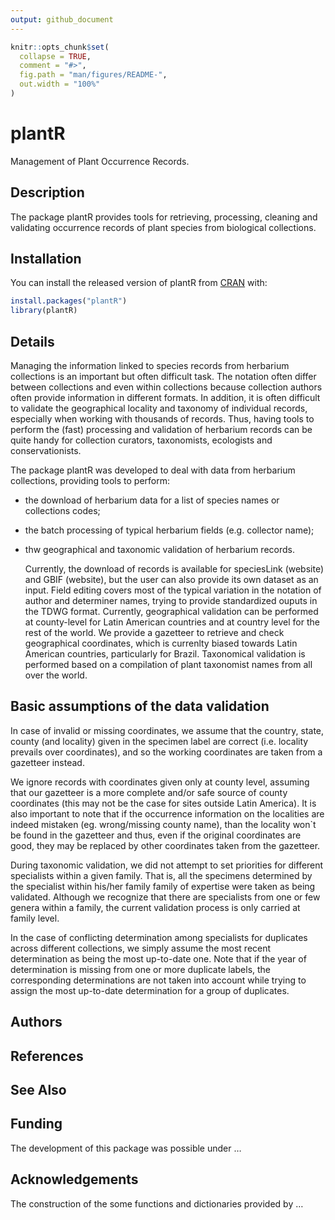 ```yaml
---
output: github_document
---
```


<!-- README.md is generated from README.Rmd. Please edit that file -->

```r
knitr::opts_chunk$set(
  collapse = TRUE,
  comment = "#>",
  fig.path = "man/figures/README-",
  out.width = "100%"
)
```
# plantR

Management of Plant Occurrence Records.

## Description

The package plantR provides tools for retrieving, processing, cleaning and validating occurrence records of plant species from biological collections.
 
## Installation

You can install the released version of plantR from [CRAN](https://CRAN.R-project.org) with:

``` r
install.packages("plantR")
library(plantR)
```

## Details

  Managing the information linked to species records from herbarium collections is an important but often difficult task. The notation often differ between collections and even within collections because collection authors often provide information in different formats. In addition, it is often difficult to validate the geographical locality and taxonomy of individual records, especially when working with thousands of records. Thus, having tools to perform the (fast) processing and validation of herbarium records can be quite handy for collection curators, taxonomists, ecologists and conservationists. 
  
  The package plantR was developed to deal with data from herbarium collections, providing tools to perform:
  
* the download of herbarium data for a list of species names or collections codes; 
* the batch processing of typical herbarium fields (e.g. collector name);
* thw geographical and taxonomic validation of herbarium records.

  Currently, the download of records is available for speciesLink (website) and GBIF (website), but the user can also provide its own dataset as an input. Field editing covers most of the typical variation in the notation of author and determiner names, trying to provide standardized ouputs in the TDWG format. Currently, geographical validation can be performed at county-level for Latin American countries and at country level for the rest of the world. We provide a gazetteer to retrieve and check geographical coordinates, which is currenlty biased towards Latin American countries, particularly for Brazil. Taxonomical validation is performed based on a compilation of plant taxonomist names from all over the world.
  
## Basic assumptions of the data validation

In case of invalid or missing coordinates, we assume that the country, state, county (and locality) given in the specimen label are correct (i.e. locality prevails over coordinates), and so the working coordinates are taken from a gazetteer instead.

We ignore records with coordinates given only at county level, assuming that our gazetteer is a more complete and/or safe source of county coordinates (this may not be the case for sites outside Latin America). It is also important to note that if the occurrence information on the localities are indeed mistaken (eg. wrong/missing county name), than the locality won`t be found in the gazetteer and thus, even if the original coordinates are good, they may be replaced by other coordinates taken from the gazetteer.

During taxonomic validation, we did not attempt to set priorities for different specialists within a given family. That is, all the specimens determined by the specialist within his/her family family of expertise were taken as being validated. Although we recognize that there are specialists from one or few genera within a family, the current validation process is only carried at family level.   

In the case of conflicting determination among specialists for duplicates across different collections, we simply assume the most recent determination as being the most up-to-date one. Note that if the year of determination is missing from one or more duplicate labels, the corresponding determinations are not taken into account while trying to assign the most up-to-date determination for a group of duplicates.

## Authors

## References

## See Also

## Funding

The development of this package was possible under ...

## Acknowledgements

The construction of the some functions and dictionaries provided by ... 

